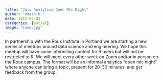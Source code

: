 ---
title: "July Analytics Open Mic Night"
author: "Umesh H."
date: 2021-07-01
categories: [social]
image: "roux.jpg"
---

In partnership with the Roux Institute in Portland we are starting a new series of meetups around data science and engineering. We hope this meetup will have some interesting content for R users but will not be restricted to R. We will meet every other week on Zoom and/or in person on the Roux campus. The format will be an informal analytics "open mic night" where anyone can bring a topic, present for 20-30 minutes, and get feedback from the group.
